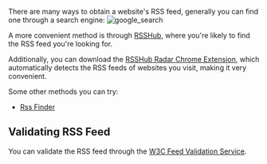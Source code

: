 There are many ways to obtain a website's RSS feed, generally you can find one through a search engine:
![google_search](https://tidyread.s3.us-west-2.amazonaws.com/google_search_rss.png)

A more convenient method is through [RSSHub](https://docs.rsshub.app/routes), where you're likely to find the RSS feed you're looking for.

Additionally, you can download the [RSSHub Radar Chrome Extension](https://docs.rsshub.app/routes), which automatically detects the RSS feeds of websites you visit, making it very convenient.

Some other methods you can try:

-   [Rss Finder](https://rssfinder.app/)

## Validating RSS Feed

You can validate the RSS feed through the [W3C Feed Validation Service](https://validator.w3.org/feed/).
